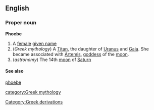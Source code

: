 {{wikipedia}}
==English==
===Proper noun===
'''Phoebe'''
#A [[female]] [[given name]]
#(''Greek mythology'') A [[Titan]], the daughter of [[Uranus]] and [[Gaia]]. She became associated with [[Artemis]], [[goddess]] of the [[moon]].
#(''astronomy'') The 14th [[moon]] of [[Saturn]]

====See also====
[[phoebe]]

[[category:Greek mythology]]
[[Category:Greek derivations]]